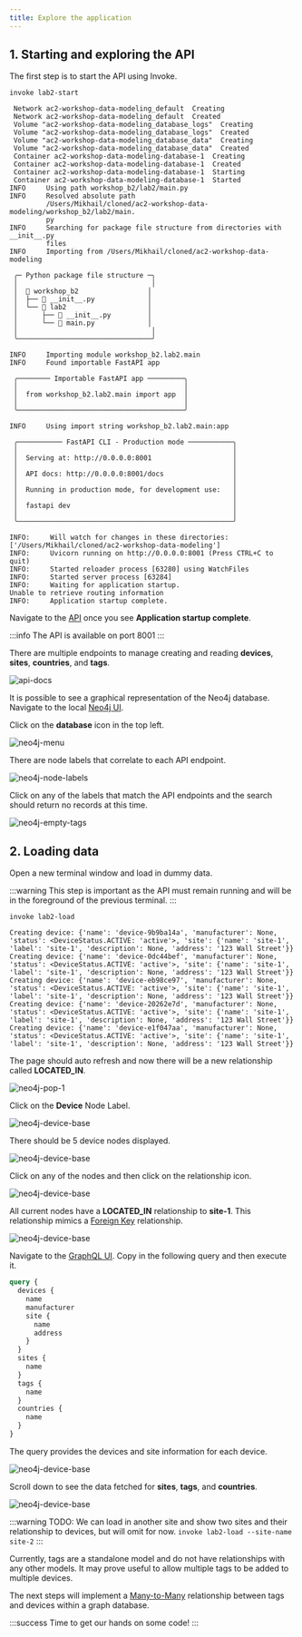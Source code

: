 ```yaml
---
title: Explore the application
---
```


## 1. Starting and exploring the API

The first step is to start the API using Invoke.

```shell
invoke lab2-start
```
```shell
 Network ac2-workshop-data-modeling_default  Creating
 Network ac2-workshop-data-modeling_default  Created
 Volume "ac2-workshop-data-modeling_database_logs"  Creating
 Volume "ac2-workshop-data-modeling_database_logs"  Created
 Volume "ac2-workshop-data-modeling_database_data"  Creating
 Volume "ac2-workshop-data-modeling_database_data"  Created
 Container ac2-workshop-data-modeling-database-1  Creating
 Container ac2-workshop-data-modeling-database-1  Created
 Container ac2-workshop-data-modeling-database-1  Starting
 Container ac2-workshop-data-modeling-database-1  Started
INFO     Using path workshop_b2/lab2/main.py                                    
INFO     Resolved absolute path                                                 
         /Users/Mikhail/cloned/ac2-workshop-data-modeling/workshop_b2/lab2/main.
         py                                                                     
INFO     Searching for package file structure from directories with __init__.py 
         files                                                                  
INFO     Importing from /Users/Mikhail/cloned/ac2-workshop-data-modeling        
                                                                                
 ╭─ Python package file structure ─╮                                            
 │                                 │                                            
 │  📁 workshop_b2                 │                                            
 │  ├── 🐍 __init__.py             │                                            
 │  └── 📁 lab2                    │                                            
 │      ├── 🐍 __init__.py         │                                            
 │      └── 🐍 main.py             │                                            
 │                                 │                                            
 ╰─────────────────────────────────╯                                            
                                                                                
INFO     Importing module workshop_b2.lab2.main                                 
INFO     Found importable FastAPI app                                           
                                                                                
 ╭──────── Importable FastAPI app ─────────╮                                    
 │                                         │                                    
 │  from workshop_b2.lab2.main import app  │                                    
 │                                         │                                    
 ╰─────────────────────────────────────────╯                                    
                                                                                
INFO     Using import string workshop_b2.lab2.main:app                          
                                                                                
 ╭─────────── FastAPI CLI - Production mode ───────────╮                        
 │                                                     │                        
 │  Serving at: http://0.0.0.0:8001                    │                        
 │                                                     │                        
 │  API docs: http://0.0.0.0:8001/docs                 │                        
 │                                                     │                        
 │  Running in production mode, for development use:   │                        
 │                                                     │                        
 │  fastapi dev                                        │                        
 │                                                     │                        
 ╰─────────────────────────────────────────────────────╯                        
                                                                                
INFO:     Will watch for changes in these directories: ['/Users/Mikhail/cloned/ac2-workshop-data-modeling']
INFO:     Uvicorn running on http://0.0.0.0:8001 (Press CTRL+C to quit)
INFO:     Started reloader process [63280] using WatchFiles
INFO:     Started server process [63284]
INFO:     Waiting for application startup.
Unable to retrieve routing information
INFO:     Application startup complete.
```

Navigate to the [API](http://localhost:8001/docs) once you see **Application startup complete**.

:::info
The API is available on port 8001
:::

There are multiple endpoints to manage creating and reading **devices**, **sites**, **countries**, and **tags**.

![api-docs](../images/lab2/01-api-docs.png)

It is possible to see a graphical representation of the Neo4j database. Navigate to the local [Neo4j UI](http://localhost:7474).

Click on the **database** icon in the top left.

![neo4j-menu](../images/lab2/02-neo4j-menu.png)

There are node labels that correlate to each API endpoint.

![neo4j-node-labels](../images/lab2/03-neo4j-node-labels.png)

Click on any of the labels that match the API endpoints and the search should return no records at this time.

![neo4j-empty-tags](../images/lab2/04-neo4j-empty-node-labels.png)

## 2. Loading data

Open a new terminal window and load in dummy data.

:::warning
This step is important as the API must remain running and will be in the foreground of the previous terminal.
:::


```shell
invoke lab2-load
```
```shell
Creating device: {'name': 'device-9b9ba14a', 'manufacturer': None, 'status': <DeviceStatus.ACTIVE: 'active'>, 'site': {'name': 'site-1', 'label': 'site-1', 'description': None, 'address': '123 Wall Street'}}
Creating device: {'name': 'device-0dc44bef', 'manufacturer': None, 'status': <DeviceStatus.ACTIVE: 'active'>, 'site': {'name': 'site-1', 'label': 'site-1', 'description': None, 'address': '123 Wall Street'}}
Creating device: {'name': 'device-eb98ce97', 'manufacturer': None, 'status': <DeviceStatus.ACTIVE: 'active'>, 'site': {'name': 'site-1', 'label': 'site-1', 'description': None, 'address': '123 Wall Street'}}
Creating device: {'name': 'device-20262e7d', 'manufacturer': None, 'status': <DeviceStatus.ACTIVE: 'active'>, 'site': {'name': 'site-1', 'label': 'site-1', 'description': None, 'address': '123 Wall Street'}}
Creating device: {'name': 'device-e1f047aa', 'manufacturer': None, 'status': <DeviceStatus.ACTIVE: 'active'>, 'site': {'name': 'site-1', 'label': 'site-1', 'description': None, 'address': '123 Wall Street'}}
```

The page should auto refresh and now there will be a new relationship called **LOCATED_IN**.

![neo4j-pop-1](../images/lab2/05-neo4j-populated-1.png)

Click on the **Device** Node Label.

![neo4j-device-base](../images/lab2/06-neo4j-base-device-1.png)

There should be 5 device nodes displayed.

![neo4j-device-base](../images/lab2/07-neo4j-device-nodes.png)

Click on any of the nodes and then click on the relationship icon.

![neo4j-device-base](../images/lab2/08-neo4j-device-relationships-1.png)

All current nodes have a **LOCATED_IN** relationship to **site-1**. This relationship mimics a [Foreign Key](https://www.reddit.com/r/SQL/comments/qras0z/please_explain_foreign_keys_to_me_like_i_am_six/) relationship.

![neo4j-device-base](../images/lab2/09-neo4j-device-relationships-2.png)

Navigate to the [GraphQL UI](http://localhost:8001/graphql). Copy in the following query and then execute it.

```graphql
query {
  devices {
    name
    manufacturer
    site {
      name
      address
    }
  }
  sites {
    name
  }
  tags {
    name
  }
  countries {
    name
  }
}
```

The query provides the devices and site information for each device.

![neo4j-device-base](../images/lab2/10-neo4j-graphql-query-1.png)

Scroll down to see the data fetched for **sites**, **tags**, and **countries**.

![neo4j-device-base](../images/lab2/11-neo4j-graphql-query-2.png)

:::warning
TODO: We can load in another site and show two sites and their relationship to devices, but will omit for now.
``invoke lab2-load --site-name site-2``
:::

Currently, tags are a standalone model and do not have relationships with any other models. It may prove useful to allow multiple tags to be added to multiple devices.

The next steps will implement a [Many-to-Many](https://en.wikipedia.org/wiki/Many-to-many_(data_model)) relationship between tags and devices within a graph database.

:::success
Time to get our hands on some code!
:::

